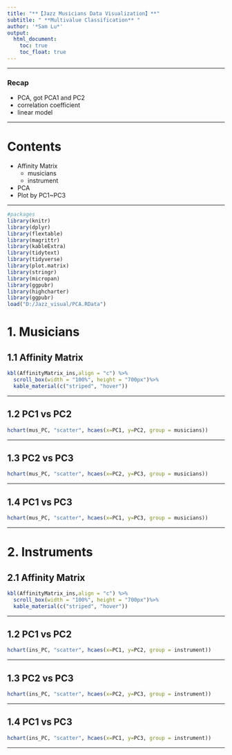 ```yaml
---
title: "**【Jazz Musicians Data Visualization】**"
subtitle: " **Multivalue Classification** "
author: '*Sam Lu*'
output: 
  html_document:
    toc: true
    toc_float: true
---
```


****

### **Recap**

* PCA, got PCA1 and PC2
* correlation coefficient
* linear model

****

# **Contents**

* Affinity Matrix
  + musicians
  + instrument

* PCA
* Plot by PC1~PC3

****

```r
#packages
library(knitr)
library(dplyr)
library(flextable)
library(magrittr)
library(kableExtra)
library(tidytext)
library(tidyverse)
library(plot.matrix)
library(stringr)
library(micropan)
library(ggpubr)
library(highcharter)
library(ggpubr)
load("D:/Jazz_visual/PCA.RData")
```

# **1. Musicians**

## **1.1 Affinity Matrix**
```r
kbl(AffinityMatrix_ins,align = "c") %>%
  scroll_box(width = "100%", height = "700px")%>%
  kable_material(c("striped", "hover"))
```

****

## **1.2 PC1 vs PC2**
```r
hchart(mus_PC, "scatter", hcaes(x=PC1, y=PC2, group = musicians))
```

****

## **1.3 PC2 vs PC3**
```r
hchart(mus_PC, "scatter", hcaes(x=PC2, y=PC3, group = musicians))
```

****

## **1.4 PC1 vs PC3**
```r
hchart(mus_PC, "scatter", hcaes(x=PC1, y=PC3, group = musicians))
```

****

# **2. Instruments**

## **2.1 Affinity Matrix**

```r
kbl(AffinityMatrix_ins,align = "c") %>%
  scroll_box(width = "100%", height = "700px")%>%
  kable_material(c("striped", "hover"))
```

****

## **1.2 PC1 vs PC2**
```r
hchart(ins_PC, "scatter", hcaes(x=PC1, y=PC2, group = instrument))
```

****

## **1.3 PC2 vs PC3**
```r
hchart(ins_PC, "scatter", hcaes(x=PC2, y=PC3, group = instrument))
```

****

## **1.4 PC1 vs PC3**
```r
hchart(ins_PC, "scatter", hcaes(x=PC1, y=PC3, group = instrument))
```

****

